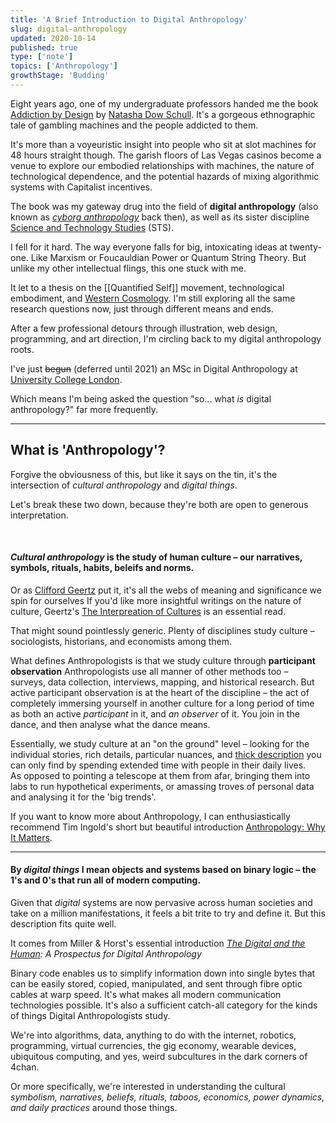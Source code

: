 ```yaml
---
title: 'A Brief Introduction to Digital Anthropology'
slug: digital-anthropology
updated: 2020-10-14
published: true
type: ['note']
topics: ['Anthropology']
growthStage: 'Budding'
---
```


<IntroParagraph>

Eight years ago, one of my undergraduate professors handed me the book [Addiction by Design](/addiction-by-design) by [Natasha Dow Schull](https://www.natashadowschull.org/). It's a gorgeous ethnographic tale of gambling machines and the people addicted to them.

<ResourceBook url="/addiction-by-design" large title="Addiction By Design" img="https://images-na.ssl-images-amazon.com/images/P/0691127557.01._SX450_SY635_SCLZZZZZZZ_.jpg" author="Natasha Dow Schull" description="Addiction by Design takes readers into the intriguing world of machine gambling, an increasingly popular and absorbing form of play that blurs the line between human and machine, compulsion and control, risk and reward." />

It's more than a voyeuristic insight into people who sit at slot machines for 48 hours straight though. The garish floors of Las Vegas casinos become a venue to explore our embodied relationships with machines, the nature of technological dependence, and the potential hazards of mixing algorithmic systems with Capitalist incentives.

</IntroParagraph>

The book was my gateway drug into the field of __digital anthropology__ (also known as _[cyborg anthropology](https://en.wikipedia.org/wiki/Cyborg_anthropology)_ back then), as well as its sister discipline [Science and Technology Studies](https://en.wikipedia.org/wiki/Science_and_technology_studies) (STS).

I fell for it hard. The way everyone falls for big, intoxicating ideas at twenty-one. Like Marxism or Foucauldian Power or Quantum String Theory. But unlike my other intellectual flings, this one stuck with me.

It let to a thesis on the [[Quantified Self]] movement, technological embodiment, and [Western Cosmology](/sadness-sweetness). I'm still exploring all the same research questions now, just through different means and ends.

After a few professional detours through illustration, web design, programming, and art direction, I'm circling back to my digital anthropology roots.

I've just ~~begun~~ (deferred until 2021) an MSc in Digital Anthropology at [University College London](https://www.ucl.ac.uk/anthropology/study/graduate-taught/digital-anthropology-msc). 

Which means I'm being asked the question "so... what _is_ digital anthropology?" far more frequently.

---

## What is 'Anthropology'?

Forgive the obviousness of this, but like it says on the tin, it's the intersection of _cultural anthropology_ and  _digital things_.

Let's break these two down, because they're both are open to generous interpretation.

<BasicImage alt="A venn diagram showing the intersection of anthropology and digital systems" src="https://res.cloudinary.com/dg3gyk0gu/image/upload/c_scale,f_auto,q_100,w_1200/v1602606477/maggieappleton.com/notes/digital-anth/whasdigitalanth.png" />

<br />

#### _Cultural anthropology_ is the study of human culture – our narratives, symbols, rituals, habits, beleifs and norms. 

Or as [Clifford Geertz](https://en.wikipedia.org/wiki/Clifford_Geertz) put it, it's all the webs of meaning and significance we spin for ourselves <Footnote id={1}>If you'd like more insightful writings on the nature of culture, Geertz's [The Interpreation of Cultures](/interpretation-cultures) is an essential read</Footnote>.

That might sound pointlessly generic. Plenty of disciplines study culture – sociologists, historians, and economists among them.  

What defines Anthropologists is that we study culture through **participant observation**  <Footnote id={2}>Anthropologists use all manner of other methods too – surveys, data collection, interviews, mapping, and historical research. But active participant observation is at the heart of the discipline</Footnote>
– the act of completely immersing yourself in another culture for a long period of time as both an active _participant_ in it, and _an observer_ of it. You join in the dance, and then analyse what the dance means.

Essentially, we study culture at an "on the ground" level – looking for the individual stories, rich details, particular nuances, and [thick description](https://en.wikipedia.org/wiki/Thick_description) you can only find by spending extended time with people in their daily lives.  
As opposed to pointing a telescope at them from afar, bringing them into labs to run hypothetical experiments, or amassing troves of personal data and analysing it for the 'big trends'.

If you want to know more about Anthropology, I can enthusiastically recommend Tim Ingold's short but beautiful introduction [Anthropology: Why It Matters](/anthropology-matters).

---

#### By _digital things_ I mean objects and systems based on binary logic – the 1's and 0's that run all of modern computing.

Given that _digital_ systems are now pervasive across human societies and take on a million manifestations, it feels a bit trite to try and define it. But this description fits quite well.  

It comes from Miller & Horst's essential introduction _[The Digital and the Human](https://www.ucl.ac.uk/anthropology/people/academic-and-teaching-staff/daniel-miller/digital-and-human-prospectus-digital-anthropology-1):
A Prospectus for Digital Anthropology_

Binary code enables us to simplify information down into single bytes that can be easily stored, copied, manipulated, and sent through fibre optic cables at warp speed. It's what makes all modern communication technologies possible.  It's also a sufficient catch-all category for the kinds of things Digital Anthropologists study.

We're into algorithms, data, anything to do with the internet, robotics, programming, virtual currencies, the gig economy, wearable devices, ubiquitous computing, and yes, weird subcultures in the dark corners of 4chan.

Or more specifically, we're interested in understanding the cultural _symbolism, narratives, beliefs, rituals, taboos, economics, power dynamics, and daily practices_ around those things.